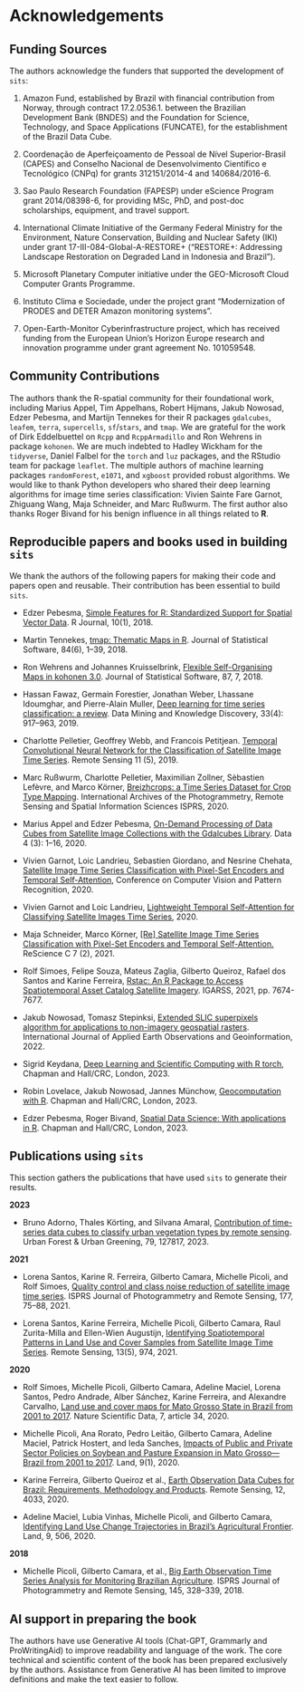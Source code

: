 # Acknowledgements {-}

## Funding Sources {-}

The authors acknowledge the funders that supported the development of `sits`:

1.  Amazon Fund, established by Brazil with financial contribution from Norway, through contract 17.2.0536.1. between the Brazilian Development Bank (BNDES) and the Foundation for Science, Technology, and Space Applications (FUNCATE), for the establishment of the Brazil Data Cube.

2. Coordenação de Aperfeiçoamento de Pessoal de Nível Superior-Brasil (CAPES) and Conselho Nacional de Desenvolvimento Científico e Tecnológico (CNPq) for grants 312151/2014-4 and 140684/2016-6. 

3. Sao Paulo Research Foundation (FAPESP) under eScience Program grant 2014/08398-6, for providing MSc, PhD, and post-doc scholarships, equipment, and travel support.  

4. International Climate Initiative of the Germany Federal Ministry for the Environment, Nature Conservation, Building and Nuclear Safety (IKI) under grant 17-III-084-Global-A-RESTORE+ (“RESTORE+: Addressing Landscape Restoration on Degraded Land in Indonesia and Brazil”). 

5. Microsoft Planetary Computer initiative under the GEO-Microsoft Cloud Computer Grants Programme. 

6. Instituto Clima e Sociedade, under the project grant "Modernization of PRODES and DETER Amazon monitoring systems". 

7.  Open-Earth-Monitor Cyberinfrastructure project, which has received funding from the European Union’s Horizon Europe research and innovation programme under grant agreement No. 101059548.


## Community Contributions {-}

The authors thank the R-spatial community for their foundational work, including Marius Appel, Tim Appelhans, Robert Hijmans, Jakub Nowosad, Edzer Pebesma, and Martijn Tennekes for their R packages `gdalcubes`,  `leafem`, `terra`, `supercells`, `sf`/`stars`, and `tmap`. We are grateful for the work of Dirk Eddelbuettel on `Rcpp` and `RcppArmadillo` and Ron Wehrens in package `kohonen`. We are much indebted to Hadley Wickham for the `tidyverse`, Daniel Falbel for the `torch` and `luz` packages, and the RStudio team for package `leaflet`. The multiple authors of machine learning packages `randomForest`, `e1071`, and `xgboost` provided robust algorithms. We would like to thank Python developers who shared their deep learning algorithms for image time series classification: Vivien Sainte Fare Garnot, Zhiguang Wang, Maja Schneider, and Marc Rußwurm. The first author also thanks Roger Bivand for his benign influence in all things related to **R**.  

## Reproducible papers and books used in building `sits` {-}

We thank the authors of the following papers for making their code and papers open and reusable. Their contribution has been essential to build `sits`.  

- Edzer Pebesma, [Simple Features for R: Standardized Support for Spatial Vector Data](https://journal.r-project.org/archive/2018/RJ-2018-009/RJ-2018-009.pdf). R Journal, 10(1), 2018.

- Martin Tennekes, [tmap: Thematic Maps in R](https://www.jstatsoft.org/article/view/v084i06). Journal of Statistical Software, 84(6), 1–39, 2018.

- Ron Wehrens and Johannes Kruisselbrink, [Flexible Self-Organising Maps in kohonen 3.0](https://doi.org/10.18637/jss.v087.i07). Journal of Statistical Software, 87, 7, 2018.

- Hassan Fawaz, Germain Forestier, Jonathan Weber, Lhassane Idoumghar,  and Pierre-Alain Muller, [Deep learning for time series classification: a review](https://doi.org/10.1007/s10618-019-00619-1). Data Mining and Knowledge Discovery, 33(4): 917--963, 2019.

- Charlotte Pelletier, Geoffrey Webb, and Francois Petitjean. [Temporal Convolutional Neural Network for the Classification of Satellite Image Time Series](https://doi.org/10.3390/rs11050523). Remote Sensing 11 (5), 2019.

- Marc Rußwurm, Charlotte Pelletier, Maximilian Zollner, Sèbastien Lefèvre, and Marco Körner, [Breizhcrops: a Time Series Dataset for Crop Type Mapping](https://doi.org/10.5194/isprs-archives-XLIII-B2-2020-1545-2020). International Archives of the Photogrammetry, Remote Sensing and Spatial Information Sciences ISPRS, 2020. 

- Marius Appel and Edzer Pebesma, [On-Demand Processing of Data Cubes from Satellite Image Collections with the Gdalcubes Library](https://doi.org/10.3390/data4030092). Data 4 (3): 1--16, 2020.

- Vivien Garnot, Loic Landrieu, Sebastien Giordano, and Nesrine Chehata, [Satellite Image Time Series Classification with Pixel-Set Encoders and Temporal Self-Attention](https://doi.org/10.1109/CVPR42600.2020.01234), Conference on Computer Vision and Pattern Recognition, 2020.

- Vivien Garnot  and Loic Landrieu, [Lightweight Temporal Self-Attention  for Classifying Satellite Images Time Series](https://arxiv.org/pdf/2007.00586), 2020.

- Maja Schneider, Marco Körner, [[Re] Satellite Image Time Series Classification with Pixel-Set Encoders and Temporal Self-Attention.](https://doi.org/10.5281/zenodo.4835356) ReScience C 7 (2), 2021.

- Rolf Simoes, Felipe Souza, Mateus Zaglia, Gilberto Queiroz, Rafael dos Santos and Karine Ferreira, [Rstac: An R Package to Access Spatiotemporal Asset Catalog Satellite Imagery](http://www.brazildatacube.org/en/rstac-an-r-package-to-access-spatiotemporal-asset-catalog-satellite-imagery-2/). IGARSS, 2021, pp. 7674-7677.

- Jakub Nowosad, Tomasz Stepinksi, [Extended SLIC superpixels algorithm for applications to non-imagery geospatial rasters](https://doi.org/10.1016/j.jag.2022.102935). International Journal of Applied Earth Observations and Geoinformation, 2022.

- Sigrid Keydana, [Deep Learning and Scientific Computing with R torch](https://skeydan.github.io/Deep-Learning-and-Scientific-Computing-with-R-torch/), Chapman and Hall/CRC, London, 2023.

- Robin Lovelace, Jakub Nowosad, Jannes Münchow, [Geocomputation with R](https://r.geocompx.org/). Chapman and Hall/CRC, London, 2023.

- Edzer Pebesma, Roger Bivand, [Spatial Data Science: With applications in R](https://r-spatial.org/book/). Chapman and Hall/CRC, London, 2023.

## Publications using `sits` {-}

This section gathers the publications that have used `sits` to generate their results.

**2023**

- Bruno Adorno, Thales Körting, and Silvana Amaral, [Contribution of time-series data cubes to classify urban vegetation types by remote sensing](https://doi.org/10.1016/j.ufug.2022.127817). Urban Forest & Urban Greening, 79, 127817, 2023.

**2021**

- Lorena Santos, Karine R. Ferreira, Gilberto Camara, Michelle Picoli, and Rolf Simoes, [Quality control and class noise reduction of satellite image time series](https://doi.org/10.1016/j.isprsjprs.2021.04.014). ISPRS Journal of Photogrammetry and Remote Sensing, 177, 75--88, 2021.

- Lorena Santos, Karine Ferreira, Michelle Picoli, Gilberto Camara, Raul Zurita-Milla and Ellen-Wien Augustijn, [Identifying Spatiotemporal Patterns in Land Use and Cover Samples from Satellite Image Time Series](https://doi.org/10.3390/rs13050974). Remote Sensing, 13(5), 974, 2021.


**2020**

- Rolf Simoes, Michelle Picoli, Gilberto Camara, Adeline Maciel, Lorena Santos, Pedro Andrade, Alber Sánchez, Karine Ferreira, and Alexandre Carvalho, [Land use and cover maps for Mato Grosso State in Brazil from 2001 to 2017](https://doi.org/10.1038/s41597-020-0371-4). Nature Scientific Data, 7, article 34, 2020.

- Michelle Picoli, Ana Rorato, Pedro Leitão, Gilberto Camara, Adeline Maciel, Patrick Hostert, and Ieda Sanches, [Impacts of Public and Private Sector Policies on Soybean and Pasture Expansion in Mato Grosso—Brazil from 2001 to 2017](https://doi.org/10.3390/land9010020). Land, 9(1), 2020. 

- Karine Ferreira, Gilberto Queiroz et al., [Earth Observation Data Cubes for Brazil: Requirements, Methodology and Products](https://doi.org/10.3390/rs12244033). Remote Sensing, 12, 4033, 2020.

- Adeline Maciel, Lubia Vinhas, Michelle Picoli, and Gilberto Camara, [Identifying Land Use Change Trajectories in Brazil’s Agricultural Frontier](https://doi.org/10.3390/land9120506). Land, 9, 506, 2020.

**2018**

- Michelle Picoli, Gilberto Camara, et al.,  [Big Earth Observation Time Series Analysis for Monitoring Brazilian Agriculture](https://doi.org/10.1016/j.isprsjprs.2018.08.007). ISPRS Journal of Photogrammetry and Remote Sensing, 145, 328--339, 2018.

## AI support in preparing the book {-}

The authors have use Generative AI tools (Chat-GPT, Grammarly and ProWritingAid) to improve readability and language of the work. The core technical and scientific content of the book has been prepared exclusively by the authors. Assistance from Generative AI has been limited to improve definitions and make the text easier to follow.